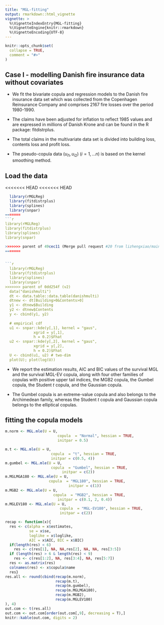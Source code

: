 ```yaml
---
title: "MGL-fitting"
output: rmarkdown::html_vignette
vignette: >
  %\VignetteIndexEntry{MGL-fitting}
  %\VignetteEngine{knitr::rmarkdown}
  %\VignetteEncoding{UTF-8}
---
```


```r
knitr::opts_chunk$set(
  collapse = TRUE,
  comment = "#>"
)
```


## Case I - modelling Danish fire insurance data without covariates

- We fit the bivariate copula and  regression models to 
the Danish fire insurance data set which was
collected from the Copenhagen Reinsurance Company and comprises 2167 fire losses over the period 1980-1990.

- The claims have been adjusted for inflation to reflect 1985 values and are expressed in millions of Danish Krone and can be found in the R package: fitdistrplus.

- The total claims in the multivariate data set is divided into  building loss, contents loss and  profit loss.

- The pseudo-copula data $(u_{i1}, u_{i2})$ ($i=1,...n$) is based on the kernel smoothing method.


## Load the data
<<<<<<< HEAD
<<<<<<< HEAD


```r
  library(rMGLReg)
  library(fitdistrplus)
  library(splines)
  library(snpar)
=======
```r
library(rMGLReg)
library(fitdistrplus)
library(splines)
library(snpar)
```


```r
>>>>>>> parent of 49cec11 (Merge pull request #20 from lizhengxiao/main)
=======


```r
  library(rMGLReg)
  library(fitdistrplus)
  library(splines)
  library(snpar)
>>>>>>> parent of 0dd254f (v2)
  data("danishmulti")
  dt <- data.table::data.table(danishmulti)
  dtnew <- dt[Building>0&Contents>0]
  y1 <- dtnew$Building
  y2 <- dtnew$Contents
  y <- cbind(y1, y2)
  
  # empirical cdf
  u1 <- snpar::kde(y[,1], kernel = "gaus", 
             xgrid = y[,1],
             h = 0.2)$Fhat
  u2 <- snpar::kde(y[,2], kernel = "gaus", 
             xgrid = y[,2],
             h = 0.2)$Fhat
  U <- cbind(u1, u2) # two-dim 
  plot(U); plot(log(U))
```


- We report the estimation results, AIC and BIC values of the survival MGL and the survival MGL-EV copula, along with four other families of copulas with
positive upper tail indices,  the MGB2 copula,
the Gumbel copula,  the Student $t$ copula, and the Gaussian copula.

- The Gumbel copula is an extreme-value copula and also belongs to the
Archimedean family, whereas the Student $t$ copula and Gaussian copula belongs to the elliptical copulas.


## fitting the copula models


```r
m.norm <- MGL.mle(U = U,
                        copula  = "Normal", hessian = TRUE,
                        initpar = 0.5)

m.t <- MGL.mle(U = U,
                     copula  = "t", hessian = TRUE,
                     initpar = c(0.5, 4))
m.gumbel <- MGL.mle(U = U,
                     copula  = "Gumbel", hessian = TRUE,
                          initpar = c(2))
m.MGLMGA180 <- MGL.mle(U = U,
                    copula  = "MGL180", hessian = TRUE,
                             initpar = c(1))
m.MGB2 <- MGL.mle(U = U,
                      copula  = "MGB2", hessian = TRUE,
                        initpar = c(0.1, 2, 0.4))
m.MGLEV180 <- MGL.mle(U = U,
                         copula  = "MGL-EV180", hessian = TRUE,
                         initpar = c(2))


```
```r
recap <- function(x){
  res <- c(alpha = x$estimates,
           se = x$se,
           loglike = x$loglike,
           AIC = x$AIC, BIC = x$BIC)
  if(length(res) < 6)
    res <- c(res[1], NA, NA,res[2], NA, NA, res[3:5])
  if (length(res) > 6 & length(res) < 9)
    res <- c(res[1:2], NA, res[3:4], NA, res[5:7])
  res <- as.matrix(res)
  colnames(res) <- x$copula$name
  res}
res.all <- round(cbind(recap(m.norm),
                       recap(m.t),
                       recap(m.gumbel),
                       recap(m.MGLMGA180),
                       recap(m.MGB2),
                       recap(m.MGLEV180)
), 4)
out.com <- t(res.all)
out.com <- out.com[order(out.com[,9], decreasing = T),]
knitr::kable(out.com, digits = 2)

```


